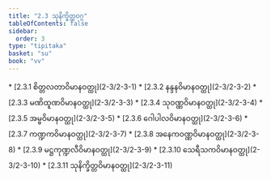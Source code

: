 ```yaml
---
title: "2.3 သုနိက္ခိတ္တဝဂ္ဂ"
tableOfContents: false
sidebar:
  order: 3
type: "tipitaka"
basket: "su"
book: "vv"
---
```



<DynamicBreadcrumb />



<TableOfContents book="vv" section="2.3">
* [2.3.1 စိတ္တလတာဝိမာနဝတ္ထု](2-3/2-3-1)
* [2.3.2 နန္ဒနဝိမာနဝတ္ထု](2-3/2-3-2)
* [2.3.3 မဏိထူဏဝိမာနဝတ္ထု](2-3/2-3-3)
* [2.3.4 သုဝဏ္ဏဝိမာနဝတ္ထု](2-3/2-3-4)
* [2.3.5 အမ္ဗဝိမာနဝတ္ထု](2-3/2-3-5)
* [2.3.6 ဂေါပါလဝိမာနဝတ္ထု](2-3/2-3-6)
* [2.3.7 ကဏ္ဍကဝိမာနဝတ္ထု](2-3/2-3-7)
* [2.3.8 အနေကဝဏ္ဏဝိမာနဝတ္ထု](2-3/2-3-8)
* [2.3.9 မဋ္ဌကုဏ္ဍလီဝိမာနဝတ္ထု](2-3/2-3-9)
* [2.3.10 သေရီသကဝိမာနဝတ္ထု](2-3/2-3-10)
* [2.3.11 သုနိက္ခိတ္တဝိမာနဝတ္ထု](2-3/2-3-11)
</TableOfContents>